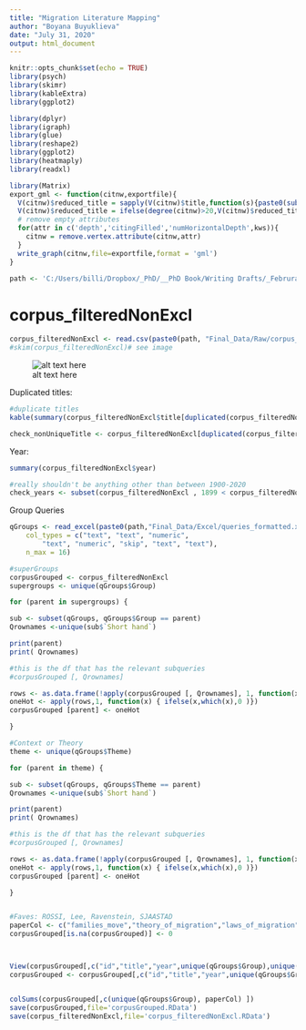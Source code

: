 ```yaml
---
title: "Migration Literature Mapping"
author: "Boyana Buyuklieva"
date: "July 31, 2020"
output: html_document
---
```


```r
knitr::opts_chunk$set(echo = TRUE)
library(psych)
library(skimr)
library(kableExtra)
library(ggplot2)

library(dplyr)
library(igraph)
library(glue)
library(reshape2)
library(ggplot2)
library(heatmaply)
library(readxl)

library(Matrix)
export_gml <- function(citnw,exportfile){
  V(citnw)$reduced_title = sapply(V(citnw)$title,function(s){paste0(substr(s,1,50),"...")})
  V(citnw)$reduced_title = ifelse(degree(citnw)>20,V(citnw)$reduced_title,rep("",vcount(citnw)))
  # remove empty attributes
  for(attr in c('depth','citingFilled','numHorizontalDepth',kws)){
    citnw = remove.vertex.attribute(citnw,attr)
  }
  write_graph(citnw,file=exportfile,format = 'gml')
}

path <- 'C:/Users/billi/Dropbox/_PhD/__PhD Book/Writing Drafts/_Februrary_Draft/Chapter_2_scholar/'
```

# corpus_filteredNonExcl

```r
corpus_filteredNonExcl <- read.csv(paste0(path, "Final_Data/Raw/corpus_filteredNonExcl.csv"), sep=";")
#skim(corpus_filteredNonExcl)# see image
```


![alt text here](C:\Users\billi\Dropbox\_PhD\__PhD Book\Writing Drafts\_Februrary_Draft\Lit_Review - scholar\Scripts\skimm_Excl.PNG)

Duplicated titles:     
```r
#duplicate titles 
kable(summary(corpus_filteredNonExcl$title[duplicated(corpus_filteredNonExcl$title)]))

check_nonUniqueTitle <- corpus_filteredNonExcl[duplicated(corpus_filteredNonExcl$title),]
```


Year:     
```r
summary(corpus_filteredNonExcl$year)

#really shouldn't be anything other than between 1900-2020
check_years <- subset(corpus_filteredNonExcl , 1899 < corpus_filteredNonExcl$year & 2020 < corpus_filteredNonExcl$year)

```


Group Queries 
```r
qGroups <- read_excel(paste0(path,"Final_Data/Excel/queries_formatted.xlsx"), 
    col_types = c("text", "text", "numeric", 
        "text", "numeric", "skip", "text", "text"), 
    n_max = 16)

#superGroups
corpusGrouped <- corpus_filteredNonExcl
supergroups <- unique(qGroups$Group)

for (parent in supergroups) {

sub <- subset(qGroups, qGroups$Group == parent)
Qrownames <-unique(sub$`Short hand`)

print(parent)
print( Qrownames)

#this is the df that has the relevant subqueries
#corpusGrouped [, Qrownames]

rows <- as.data.frame(!apply(corpusGrouped [, Qrownames], 1, function(x) all(is.na(x))))
oneHot <- apply(rows,1, function(x) { ifelse(x,which(x),0 )})
corpusGrouped [parent] <- oneHot 

}

#Context or Theory
theme <- unique(qGroups$Theme)

for (parent in theme) {

sub <- subset(qGroups, qGroups$Theme == parent)
Qrownames <-unique(sub$`Short hand`)

print(parent)
print( Qrownames)

#this is the df that has the relevant subqueries
#corpusGrouped [, Qrownames]

rows <- as.data.frame(!apply(corpusGrouped [, Qrownames], 1, function(x) all(is.na(x))))
oneHot <- apply(rows,1, function(x) { ifelse(x,which(x),0 )})
corpusGrouped [parent] <- oneHot 

}


#Faves: ROSSI, Lee, Ravenstein, SJAASTAD
paperCol <- c("families_move","theory_of_migration","laws_of_migration", "costs_and_returns_human_migration")
corpusGrouped[is.na(corpusGrouped)] <- 0 



View(corpusGrouped[,c("id","title","year",unique(qGroups$Group),unique(qGroups$Theme), paperCol) ])
corpusGrouped <- corpusGrouped[,c("id","title","year",unique(qGroups$Group),unique(qGroups$Theme), paperCol) ]


colSums(corpusGrouped[,c(unique(qGroups$Group), paperCol) ])
save(corpusGrouped,file='corpusGrouped.RData')
save(corpus_filteredNonExcl,file='corpus_filteredNonExcl.RData')
```
